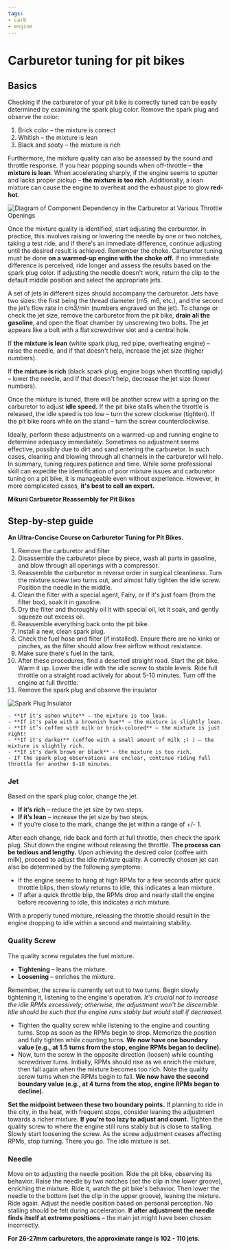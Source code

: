 ```yaml
---
tags:
- carb
- engine
---
```


# Carburetor tuning for pit bikes

## Basics

Checking if the carburetor of your pit bike is correctly tuned can be easily determined by examining the spark plug color. Remove the spark plug and observe the color:

1. Brick color – the mixture is correct
2. Whitish – the mixture is lean
3. Black and sooty – the mixture is rich

Furthermore, the mixture quality can also be assessed by the sound and throttle response. If you hear popping sounds when off-throttle – **the mixture is lean**. When accelerating sharply, if the engine seems to sputter and lacks proper pickup – **the mixture is too rich**. Additionally, a lean mixture can cause the engine to overheat and the exhaust pipe to glow **red-hot**.

![Diagram of Component Dependency in the Carburetor at Various Throttle Openings](../../../static/img/100b86.png "Diagram of Component Dependency in the Carburetor at Various Throttle Openings")

Once the mixture quality is identified, start adjusting the carburetor. In practice, this involves raising or lowering the needle by one or two notches, taking a test ride, and if there's an immediate difference, continue adjusting until the desired result is achieved. Remember the choke. Carburetor tuning must be done **on a warmed-up engine with the choke off.** If no immediate difference is perceived, ride longer and assess the results based on the spark plug color. If adjusting the needle doesn't work, return the clip to the default middle position and select the appropriate jets.

A set of jets in different sizes should accompany the carburetor. Jets have two sizes: the first being the thread diameter (m5, m6, etc.), and the second the jet’s flow rate in cm3/min (numbers engraved on the jet). To change or check the jet size, remove the carburetor from the pit bike, **drain all the gasoline**, and open the float chamber by unscrewing two bolts. The jet appears like a bolt with a flat screwdriver slot and a central hole.

If **the mixture is lean** (white spark plug, red pipe, overheating engine) – raise the needle, and if that doesn't help, increase the jet size (higher numbers).

If **the mixture is rich** (black spark plug, engine bogs when throttling rapidly) – lower the needle, and if that doesn't help, decrease the jet size (lower numbers).

Once the mixture is tuned, there will be another screw with a spring on the carburetor to adjust **idle speed.** If the pit bike stalls when the throttle is released, the idle speed is too low – turn the screw clockwise (tighten). If the pit bike roars while on the stand – turn the screw counterclockwise.

Ideally, perform these adjustments on a warmed-up and running engine to determine adequacy immediately. Sometimes no adjustment seems effective, possibly due to dirt and sand entering the carburetor. In such cases, cleaning and blowing through all channels in the carburetor will help. In summary, tuning requires patience and time. While some professional skill can expedite the identification of poor mixture issues and carburetor tuning on a pit bike, it is manageable even without experience. However, in more complicated cases, **it's best to call an expert.**

**Mikuni Carburetor Reassembly for Pit Bikes**
<YouTubeEmbed videoId="V7BkXAml2AA" />

## Step-by-step guide

**An Ultra-Concise Course on Carburetor Tuning for Pit Bikes.**

01. Remove the carburetor and filter
02. Disassemble the carburetor piece by piece, wash all parts in gasoline, and blow through all openings with a compressor.
03. Reassemble the carburetor in reverse order in surgical cleanliness. Turn the mixture screw two turns out, and almost fully tighten the idle screw. Position the needle in the middle.
04. Clean the filter with a special agent, Fairy, or if it's just foam (from the filter box), soak it in gasoline.
05. Dry the filter and thoroughly oil it with special oil, let it soak, and gently squeeze out excess oil.
06. Reassemble everything back onto the pit bike.
07. Install a new, clean spark plug.
08. Check the fuel hose and filter (if installed). Ensure there are no kinks or pinches, as the filter should allow free airflow without resistance.
09. Make sure there's fuel in the tank.
10. After these procedures, find a deserted straight road. Start the pit bike. Warm it up. Lower the idle with the idle screw to stable levels. Ride full throttle on a straight road actively for about 5-10 minutes. Turn off the engine at full throttle.
11. Remove the spark plug and observe the insulator

![Spark Plug Insulator](../../../static/img/56604917d3.jpg "Spark Plug Insulator")

    - **If it's ashen white** – the mixture is too lean.
    - **If it's pale with a brownish hue** – the mixture is slightly lean.
    - **If it’s coffee with milk or brick-colored** – the mixture is just right!
    - **If it's darker** (coffee with a small amount of milk ;) ) – the mixture is slightly rich.
    - **If it's dark brown or black** – the mixture is too rich.
    - If the spark plug observations are unclear, continue riding full throttle for another 5-10 minutes.

### Jet

Based on the spark plug color, change the jet.

- **If it’s rich** – reduce the jet size by two steps.
- **If it’s lean** – increase the jet size by two steps.
- If you’re close to the mark, change the jet within a range of +/- 1.

After each change, ride back and forth at full throttle, then check the spark plug. Shut down the engine without releasing the throttle. **The process can be tedious and lengthy.** Upon achieving the desired color (coffee with milk), proceed to adjust the idle mixture quality. A correctly chosen jet can also be determined by the following symptoms:

- If the engine seems to hang at high RPMs for a few seconds after quick throttle blips, then slowly returns to idle, this indicates a lean mixture.
- If after a quick throttle blip, the RPMs drop and nearly stall the engine before recovering to idle, this indicates a rich mixture.

With a properly tuned mixture, releasing the throttle should result in the engine dropping to idle within a second and maintaining stability.

### Quality Screw

The quality screw regulates the fuel mixture.

- **Tightening** – leans the mixture.
- **Loosening** – enriches the mixture.

Remember, the screw is currently set out to two turns. Begin slowly tightening it, listening to the engine's operation. *It's crucial not to increase the idle RPMs excessively; otherwise, the adjustment won't be discernible. Idle should be such that the engine runs stably but would stall if decreased.*

- Tighten the quality screw while listening to the engine and counting turns. Stop as soon as the RPMs begin to drop. Memorize the position and fully tighten while counting turns. **We now have one boundary value (e.g., at 1.5 turns from the stop, engine RPMs began to decline).**
- Now, turn the screw in the opposite direction (loosen) while counting screwdriver turns. Initially, RPMs should rise as we enrich the mixture, then fall again when the mixture becomes too rich. Note the quality screw turns when the RPMs begin to fall. **We now have the second boundary value (e.g., at 4 turns from the stop, engine RPMs began to decline).**

**Set the midpoint between these two boundary points.** If planning to ride in the city, in the heat, with frequent stops, consider leaning the adjustment towards a richer mixture. **If you’re too lazy to adjust and count.** Tighten the quality screw to where the engine still runs stably but is close to stalling. Slowly start loosening the screw. As the screw adjustment ceases affecting RPMs, stop turning. There you go. The idle mixture is set.

### Needle

Move on to adjusting the needle position. Ride the pit bike, observing its behavior. Raise the needle by two notches (set the clip in the lower groove), enriching the mixture. Ride it, watch the pit bike's behavior. Then lower the needle to the bottom (set the clip in the upper groove), leaning the mixture. Ride again. Adjust the needle position based on personal perception. No stalling should be felt during acceleration. **If after adjustment the needle finds itself at extreme positions** – the main jet might have been chosen incorrectly.

**For 26-27mm carburetors, the approximate range is 102 - 110 jets.**
